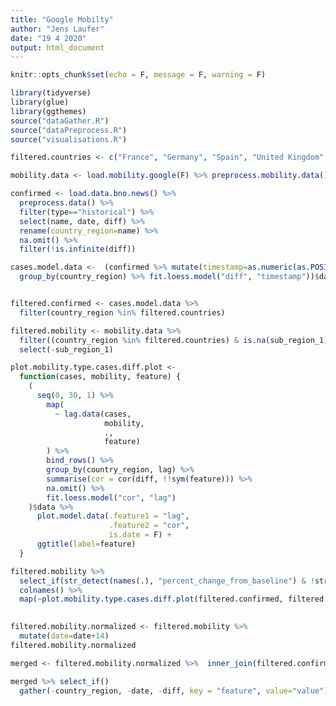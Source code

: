 ```yaml
---
title: "Google Mobilty"
author: "Jens Laufer"
date: "19 4 2020"
output: html_document
---
```


```r
knitr::opts_chunk$set(echo = F, message = F, warning = F)
```

```r
library(tidyverse)
library(glue)
library(ggthemes)
source("dataGather.R")
source("dataPreprocess.R")
source("visualisations.R")
```

```r
filtered.countries <- c("France", "Germany", "Spain", "United Kingdom", "Italy", "United States")
```


```r
mobility.data <- load.mobility.google(F) %>% preprocess.mobility.data()
```


```r
confirmed <- load.data.bno.news() %>% 
  preprocess.data() %>% 
  filter(type=="historical") %>% 
  select(name, date, diff) %>% 
  rename(country_region=name) %>% 
  na.omit() %>% 
  filter(!is.infinite(diff))
```







```r
cases.model.data <-  (confirmed %>% mutate(timestamp=as.numeric(as.POSIXct(date))) %>% 
  group_by(country_region) %>% fit.loess.model("diff", "timestamp"))$data


filtered.confirmed <- cases.model.data %>% 
  filter(country_region %in% filtered.countries) 

filtered.mobility <- mobility.data %>% 
  filter((country_region %in% filtered.countries) & is.na(sub_region_1)) %>% 
  select(-sub_region_1) 
```


```r
plot.mobility.type.cases.diff.plot <-
  function(cases, mobility, feature) {
    (
      seq(0, 30, 1) %>%
        map(
          ~ lag.data(cases,
                     mobility,
                     .,
                     feature)
        ) %>%
        bind_rows() %>%
        group_by(country_region, lag) %>%
        summarise(cor = cor(diff, !!sym(feature))) %>%
        na.omit() %>% 
        fit.loess.model("cor", "lag")
    )$data %>%
      plot.model.data(.feature1 = "lag",
                      .feature2 = "cor",
                      is.date = F) +
      ggtitle(label=feature)
  }

```




```r
filtered.mobility %>% 
  select_if(str_detect(names(.), "percent_change_from_baseline") & !str_detect(names(.), "_diff")) %>%  
  colnames() %>%  
  map(~plot.mobility.type.cases.diff.plot(filtered.confirmed, filtered.mobility, .))
  
```


```r
filtered.mobility.normalized <- filtered.mobility %>% 
  mutate(date=date+14)
filtered.mobility.normalized
```




```r
merged <- filtered.mobility.normalized %>%  inner_join(filtered.confirmed, by=c("country_region"="country_region", "date"="date"))
```

```r
merged %>% select_if()
  gather(-country_region, -date, -diff, key = "feature", value="value")
```











